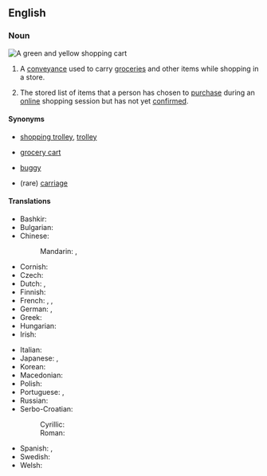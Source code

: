 {{also|shopping-cart}}
==English==

===Noun===
{{wikipedia}}
[[Image:Shopping cart of Prisma shop.JPG|thumb|A green and yellow shopping cart]]
{{en-noun}}

# {{lb|en|US}} A [[conveyance]] used to carry [[groceries]] and other items while shopping in a store.
# {{lb|en|internet}} The stored list of items that a person has chosen to [[purchase]] during an [[online]] shopping session but has not yet [[confirm]]ed.

====Synonyms====
* {{q|Britain|Australia|New Zealand}} [[shopping trolley]], [[trolley]]
* {{q|United States}} [[grocery cart]]
* {{q|Canada|Southern US}} [[buggy]]
* {{q|New England}} (rare) [[carriage]]

====Translations====
{{trans-top|conveyance used to carry items while shopping}}
* Bashkir: {{t|ba|арба|sc=Cyrl}}
* Bulgarian: {{t|bg|количка|f|tr=kоlíčka}}
* Chinese:
*: Mandarin: {{t+|cmn|購物車|sc=Hani}}, {{t+|cmn|购物车|tr=gòuwùchē|sc=Hani}}
* Cornish: {{t|kw|karigell|f}}
* Czech: {{t+|cs|vozík|m}}
* Dutch: {{t+|nl|winkelwagen|m}}, {{t+|nl|winkelwagentje|n}}
* Finnish: {{t+|fi|ostoskärry}}
* French: {{t|fr|chariot de supermarché|m}}, {{t+|fr|caddie|m}}, {{t+|fr|charriot|m}}
* German: {{t+|de|Einkaufswagen|m}}, {{t+|de|Karren|m}}
* Greek: {{t+|el|καροτσάκι|n|sc=Grek}}
* Hungarian: {{t+|hu|bevásárlókocsi}}
* Irish: {{t|ga|tralaí siopadóireachta|m}}
{{trans-mid}}
* Italian: {{t|it|carrello della spesa|m}}
* Japanese: {{t|ja|ショッピングカート|tr=shoppingu kāto}}, {{t|ja|トロリー|tr=tororī|sc=Jpan}}
* Korean: {{t|ko|쇼핑 카트}}
* Macedonian: {{t|mk|количка|f|tr=kólička}}
* Polish: {{t+|pl|wózek sklepowy|m}}
* Portuguese: {{t|pt|carrinho de supermercado|m}}, {{t|pt|carrinho de compras|m}}
* Russian: {{t+|ru|теле́жка|f}} {{qualifier|для поку́пок}}
* Serbo-Croatian:
*: Cyrillic: {{t|sh|колица|f|sc=Cyrl}}
*: Roman: {{t+|sh|kolica|f}}
* Spanish: {{t|es|carrito|m}}, {{t+|es|carretilla|f}} <!--"carretilla" only confirmed in El Salvador so far-->
* Swedish: {{t+|sv|kundvagn}}
* Welsh: {{t|cy|troli|m}}
{{trans-bottom}}